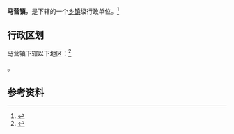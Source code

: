 {{中国乡级行政区
|景观照片文件名 = 
|景观照片描述 = 
|汉语拼音 = 
|其他语言 = 
|其他语言名称 = 
|旧称 = 
|地名出处 = 
|位置图文件名 = 
|位置图描述 = 
|自定义图片= 
|建置时间 = 
|政府驻地 = 
|毗邻 = 
|总面积 = 
|总人口 = 
|总人口年份 = 
|户籍人口 = 
|户籍人口年份 = 
|常住人口 = 
|常住人口年份 = 
|人口密度 = 
|GDP = 
|GDP年份 = 
|邮政编码 = 
|电话区号 = 932
|官方网站 = 
|网站名称 = 
|62/11/21/101/000}}

'''马营镇'''，是{{PRC admin/fullname|62/11/21/101/000|3}}下辖的一个[[乡镇|乡镇]]级行政单位。<ref>{{PRC admin/ref sgc|{{PRC admin/parent|62/11/21/101/000}}}}</ref>

== 行政区划 ==

马营镇下辖以下地区：<ref>{{PRC admin/ref sgc|62/11/21/101/000}}</ref>

{{PRC admin/children|62/11/21/101/000}}。

== 参考资料 ==

{{reflist}}

{{行政区划小作品}}
{{PRC admin/navcat|62/11/21/101/000}}